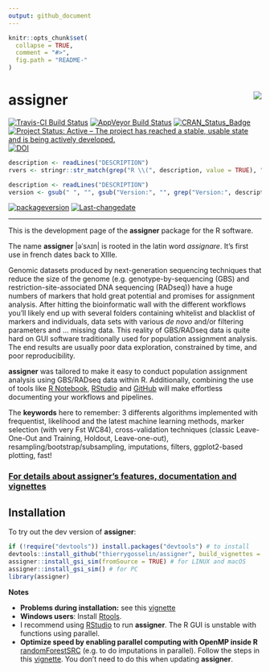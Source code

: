 ```yaml
---
output: github_document
---
```


<!-- README.md is generated from README.Rmd. Please edit that file -->


```r
knitr::opts_chunk$set(
  collapse = TRUE,
  comment = "#>",
  fig.path = "README-"
)
```

# assigner<img src="README_assigner_logo.png" align="right"/>




[![Travis-CI Build Status](https://travis-ci.org/thierrygosselin/assigner.svg?branch=master)](https://travis-ci.org/thierrygosselin/assigner) 
[![AppVeyor Build Status](https://ci.appveyor.com/api/projects/status/github/thierrygosselin/assigner?branch=master&svg=true)](https://ci.appveyor.com/project/thierrygosselin/assigner)
[![CRAN_Status_Badge](http://www.r-pkg.org/badges/version/assigner)](http://cran.r-project.org/package=assigner) 
[![Project Status: Active – The project has reached a stable, usable state and is being actively developed.](http://www.repostatus.org/badges/latest/active.svg)](http://www.repostatus.org/#active)
[![DOI](https://zenodo.org/badge/14548/thierrygosselin/assigner.svg)](https://zenodo.org/badge/latestdoi/14548/thierrygosselin/assigner)



```r
description <- readLines("DESCRIPTION")
rvers <- stringr::str_match(grep("R \\(", description, value = TRUE), "[0-9]{1,4}\\.[0-9]{1,4}\\.[0-9]{1,4}")[1,1]
```
```r
description <- readLines("DESCRIPTION")
version <- gsub(" ", "", gsub("Version:", "", grep("Version:", description, value = TRUE)))
```
[![packageversion](https://img.shields.io/badge/Package%20version-`r version`-orange.svg)](commits/master)
[![Last-changedate](https://img.shields.io/badge/last%20change-`r gsub('-', '--', Sys.Date())`-brightgreen.svg)](/commits/master)


---
This is the development page of the **assigner** package for the R software.

The name **assigner** |əˈsʌɪn| is rooted in the latin word *assignare*. It's first use in french dates back to XIIIe.

Genomic datasets produced by next-generation sequencing techniques that reduce the size of the genome (e.g. genotype-by-sequencing (GBS) and
restriction-site-associated DNA sequencing (RADseq)) have a huge numbers of markers that hold great potential and promises for assignment analysis. After hitting the bioinformatic wall with the different workflows you'll likely end up with several folders containing whitelist and blacklist of markers and individuals, data sets with various *de novo* and/or filtering parameters and ... missing data. This reality of GBS/RADseq data is quite hard on GUI software traditionally used for population assignment analysis. The end results are usually poor data exploration, constrained by time, and poor reproducibility.

**assigner** was tailored to make it easy to conduct population assignment analysis using GBS/RADseq data within R. Additionally, combining the use of tools like [R Notebook](http://rmarkdown.rstudio.com/r_notebooks.html), [RStudio](https://www.rstudio.com) and [GitHub](https://github.com) will make effortless documenting your workflows and pipelines.

The **keywords** here to remember: 3 differents algorithms implemented with 
frequentist, likelihood and the latest machine learning methods, marker selection (with very Fst WC84),
cross-validation techniques (classic Leave-One-Out and Training, Holdout, Leave-one-out), resampling/bootstrap/subsampling, imputations, filters,
ggplot2-based plotting, fast! 

### [For details about assigner's features, documentation and vignettes](https://github.com/thierrygosselin/assigner/blob/master/FEATURES.md)

## Installation
To try out the dev version of **assigner**:

```r
if (!require("devtools")) install.packages("devtools") # to install
devtools::install_github("thierrygosselin/assigner", build_vignettes = TRUE)  # to install WITH vignettes
assigner::install_gsi_sim(fromSource = TRUE) # for LINUX and macOS
assigner::install_gsi_sim() # for PC
library(assigner)
```

**Notes**

  * **Problems during installation:** see this
  [vignette](https://github.com/thierrygosselin/radiator/blob/master/vignettes/vignette_installation_problems.Rmd)
  * **Windows users**:  Install [Rtools](https://cran.r-project.org/bin/windows/Rtools/).
  * I recommend using [RStudio](https://www.rstudio.com/products/rstudio/download/) 
  to run **assigner**. The R GUI is unstable with functions using parallel.
  * **Optimize speed by enabling parallel computing with OpenMP inside R**
  [randomForestSRC](http://www.ccs.miami.edu/~hishwaran/rfsrc.html)
  (e.g. to do imputations in parallel). Follow the steps in this
  [vignette](https://github.com/thierrygosselin/radiator/blob/master/vignettes/vignette_imputations_parallel.Rmd).
  You don't need to do this when updating **assigner**.
